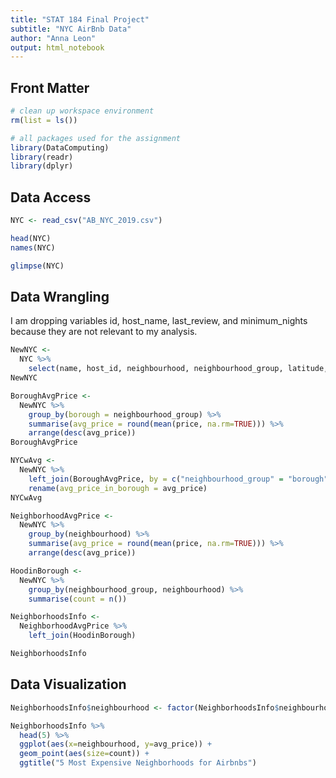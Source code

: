 ```yaml
---
title: "STAT 184 Final Project"
subtitle: "NYC AirBnb Data"
author: "Anna Leon"
output: html_notebook
---
```


## Front Matter

```r
# clean up workspace environment
rm(list = ls())

# all packages used for the assignment
library(DataComputing)
library(readr)
library(dplyr)
```

## Data Access

```r
NYC <- read_csv("AB_NYC_2019.csv")

head(NYC)
names(NYC)
```

```r
glimpse(NYC) 
```

## Data Wrangling

I am dropping variables id, host_name, last_review, and minimum_nights because they are not relevant to my analysis.
```r
NewNYC <-
  NYC %>%
    select(name, host_id, neighbourhood, neighbourhood_group, latitude, longitude, room_type, price, number_of_reviews, reviews_per_month, calculated_host_listings_count, availability_365)
NewNYC
```

```r
BoroughAvgPrice <-
  NewNYC %>%
    group_by(borough = neighbourhood_group) %>%
    summarise(avg_price = round(mean(price, na.rm=TRUE))) %>%
    arrange(desc(avg_price))
BoroughAvgPrice
```

```r
NYCwAvg <-
  NewNYC %>%
    left_join(BoroughAvgPrice, by = c("neighbourhood_group" = "borough")) %>%
    rename(avg_price_in_borough = avg_price)
NYCwAvg
```

```r
NeighborhoodAvgPrice <-
  NewNYC %>%
    group_by(neighbourhood) %>%
    summarise(avg_price = round(mean(price, na.rm=TRUE))) %>%
    arrange(desc(avg_price))

HoodinBorough <-
  NewNYC %>%
    group_by(neighbourhood_group, neighbourhood) %>%
    summarise(count = n())

NeighborhoodsInfo <-
  NeighborhoodAvgPrice %>%
    left_join(HoodinBorough)

NeighborhoodsInfo
```

## Data Visualization

```r
NeighborhoodsInfo$neighbourhood <- factor(NeighborhoodsInfo$neighbourhood,levels = c("Fort Wadsworth", "Woodrow", "Tribeca", "Sea Gate", "Riverdale"))

NeighborhoodsInfo %>%
  head(5) %>%
  ggplot(aes(x=neighbourhood, y=avg_price)) + 
  geom_point(aes(size=count)) +
  ggtitle("5 Most Expensive Neighborhoods for Airbnbs")
```


